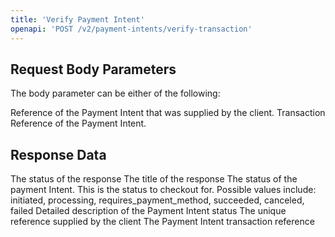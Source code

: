 ```yaml
---
title: 'Verify Payment Intent'
openapi: 'POST /v2/payment-intents/verify-transaction'
---
```


## Request Body Parameters

The body parameter can be either of the following:

<ParamField body="clientReference" type="string">
  Reference of the Payment Intent that was supplied by the client.
</ParamField>

<ParamField body="transactionReference" type="string">
  Transaction Reference of the Payment Intent.
</ParamField>

## Response Data

<ResponseField name="status" type="int" required>
  The status of the response
</ResponseField>

<ResponseField name="title" type="string" required>
  The title of the response
</ResponseField>

<ResponseField name="data" type="array" required>
  <Expandable title="properties">
    <ResponseField name="status" type="int" required>
      The status of the payment Intent. This is the status to checkout for. Possible values include: initiated, processing, requires_payment_method, succeeded, canceled, failed
    </ResponseField>
    <ResponseField name="detail" type="int" required>
       Detailed description of the Payment Intent status
    </ResponseField>
    <ResponseField name="clientReference" type="string" required>
       The unique reference supplied by the client
    </ResponseField>
    <ResponseField name="transactionReference" type="string" required>
      The Payment Intent transaction reference
    </ResponseField>
  </Expandable>
</ResponseField>